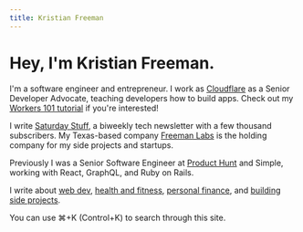 ```yaml
---
title: Kristian Freeman
---
```


# Hey, I'm Kristian Freeman.

I'm a software engineer and entrepreneur. I work as [Cloudflare](https://cloudflare.com) as a Senior Developer Advocate, teaching developers how to build apps. Check out my [Workers 101 tutorial](https://www.youtube.com/watch?v=H7Qe96fqg1M) if you're interested!

I write [Saturday Stuff](https://www.saturdaystuff.com), a biweekly tech newsletter with a few thousand subscribers. My Texas-based company [Freeman Labs](https://freemanlabstx.com) is the holding company for my side projects and startups.

Previously I was a Senior Software Engineer at [Product Hunt](https://producthunt.com) and Simple, working with React, GraphQL, and Ruby on Rails.

I write about [web dev](/tags/webdev), [health and fitness](/tags/health), [personal finance](/tags/finance), and [building side projects](/tags/projects). 

You can use ⌘+K (Control+K) to search through this site.
